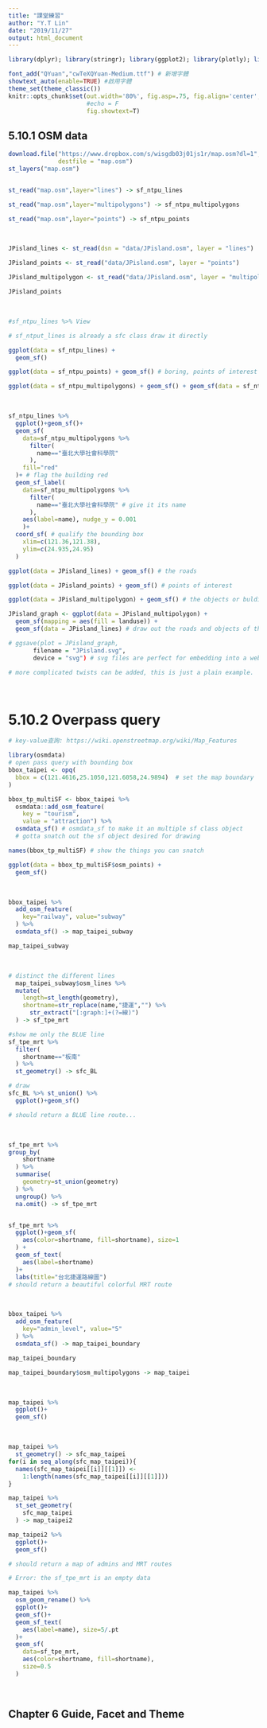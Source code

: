```yaml
---
title: "課堂練習"
author: "Y.T Lin"
date: "2019/11/27"
output: html_document
---
```


```r
library(dplyr); library(stringr); library(ggplot2); library(plotly); library(lubridate); library(readr); library(tidyr); library(showtext); library(colorspace); library(scales); library(magick); library(sf); library(rmapshaper); library(osmdata)

font_add("QYuan","cwTeXQYuan-Medium.ttf") # 新增字體
showtext_auto(enable=TRUE) #啟用字體
theme_set(theme_classic())
knitr::opts_chunk$set(out.width='80%', fig.asp=.75, fig.align='center',
                      #echo = F
                      fig.showtext=T)
```


## 5.10.1 OSM data

```r
download.file("https://www.dropbox.com/s/wisgdb03j01js1r/map.osm?dl=1",
              destfile = "map.osm")
st_layers("map.osm")


st_read("map.osm",layer="lines") -> sf_ntpu_lines

st_read("map.osm",layer="multipolygons") -> sf_ntpu_multipolygons

st_read("map.osm",layer="points") -> sf_ntpu_points
```  
\  

```r
JPisland_lines <- st_read(dsn = "data/JPisland.osm", layer = "lines")

JPisland_points <- st_read("data/JPisland.osm", layer = "points")

JPisland_multipolygon <- st_read("data/JPisland.osm", layer = "multipolygons")

JPisland_points
```  
\  

```r
#sf_ntpu_lines %>% View

# sf_ntput_lines is already a sfc class draw it directly

ggplot(data = sf_ntpu_lines) +
  geom_sf()

ggplot(data = sf_ntpu_points) + geom_sf() # boring, points of interest

ggplot(data = sf_ntpu_multipolygons) + geom_sf() + geom_sf(data = sf_ntpu_lines)
```  
\  

```r
sf_ntpu_lines %>%
  ggplot()+geom_sf()+
  geom_sf(
    data=sf_ntpu_multipolygons %>%
      filter(
        name=="臺北大學社會科學院"
      ),
    fill="red"
  )+ # flag the building red
  geom_sf_label(
    data=sf_ntpu_multipolygons %>%
      filter(
        name=="臺北大學社會科學院" # give it its name
      ),
    aes(label=name), nudge_y = 0.001
    )+
  coord_sf( # qualify the bounding box
    xlim=c(121.36,121.38),
    ylim=c(24.935,24.95)
  )
```

```r
ggplot(data = JPisland_lines) + geom_sf() # the roads

ggplot(data = JPisland_points) + geom_sf() # points of interest

ggplot(data = JPisland_multipolygon) + geom_sf() # the objects or buldings etc.

JPisland_graph <- ggplot(data = JPisland_multipolygon) + 
  geom_sf(mapping = aes(fill = landuse)) +
  geom_sf(data = JPisland_lines) # draw out the roads and objects of the island

# ggsave(plot = JPisland_graph,
       filename = "JPisland.svg",
       device = "svg") # svg files are perfect for embedding into a website

# more complicated twists can be added, this is just a plain example.
```  
\  

# 5.10.2 Overpass query

```r
# key-value查詢: https://wiki.openstreetmap.org/wiki/Map_Features

library(osmdata)
# open pass query with bounding box
bbox_taipei <- opq(
  bbox = c(121.4616,25.1050,121.6058,24.9894)  # set the map boundary
) 

bbox_tp_multiSF <- bbox_taipei %>%
  osmdata::add_osm_feature(
    key = "tourism", 
    value = "attraction") %>%
  osmdata_sf() # osmdata_sf to make it an multiple sf class object
  # gotta snatch out the sf object desired for drawing

names(bbox_tp_multiSF) # show the things you can snatch

ggplot(data = bbox_tp_multiSF$osm_points) + 
  geom_sf() 
```  
\  

```r
bbox_taipei %>% 
  add_osm_feature(
    key="railway", value="subway"
  ) %>%
  osmdata_sf() -> map_taipei_subway

map_taipei_subway
```  
\  

```r
# distinct the different lines
  map_taipei_subway$osm_lines %>%
  mutate(
    length=st_length(geometry),
    shortname=str_replace(name,"捷運","") %>%
      str_extract("[:graph:]+(?=線)")
  ) -> sf_tpe_mrt

#show me only the BLUE line
sf_tpe_mrt %>%
  filter(
    shortname=="板南"
  ) %>%
  st_geometry() -> sfc_BL

# draw
sfc_BL %>% st_union() %>%
  ggplot()+geom_sf()

# should return a BLUE line route... 
```  
\  

```r
sf_tpe_mrt %>%
group_by(
    shortname
  ) %>%
  summarise(
    geometry=st_union(geometry)
  ) %>%
  ungroup() %>%
  na.omit() -> sf_tpe_mrt


sf_tpe_mrt %>%
  ggplot()+geom_sf(
    aes(color=shortname, fill=shortname), size=1
  ) +
  geom_sf_text(
    aes(label=shortname)
  )+
  labs(title="台北捷運路線圖")
# should return a beautiful colorful MRT route
```  
\  

```r
bbox_taipei %>%
  add_osm_feature(
    key="admin_level", value="5"
  ) %>%
  osmdata_sf() -> map_taipei_boundary

map_taipei_boundary  

map_taipei_boundary$osm_multipolygons -> map_taipei
```  
\  

```r
map_taipei %>%
  ggplot()+
  geom_sf()
```  
\  

```r
map_taipei %>%
  st_geometry() -> sfc_map_taipei
for(i in seq_along(sfc_map_taipei)){
  names(sfc_map_taipei[[i]][[1]]) <-
    1:length(names(sfc_map_taipei[[i]][[1]]))
}

map_taipei %>%
  st_set_geometry(
    sfc_map_taipei
  ) -> map_taipei2

map_taipei2 %>%
  ggplot()+
  geom_sf()
```

```r
# should return a map of admins and MRT routes

# Error: the sf_tpe_mrt is an empty data

map_taipei %>%
  osm_geom_rename() %>%
  ggplot()+
  geom_sf()+
  geom_sf_text(
    aes(label=name), size=5/.pt
  )+
  geom_sf(
    data=sf_tpe_mrt, 
    aes(color=shortname, fill=shortname),
    size=0.5
  ) 
```  
\  

## Chapter 6 Guide, Facet and Theme


